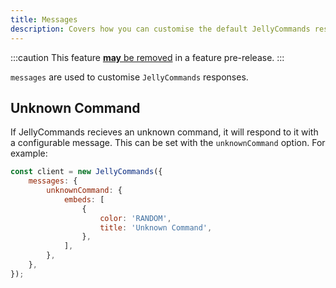 ```yaml
---
title: Messages
description: Covers how you can customise the default JellyCommands responses.
---
```


:::caution
This feature [**may** be removed](https://github.com/ghostdevv/jellycommands/issues/218) in a feature pre-release.
:::

`messages` are used to customise `JellyCommands` responses.

## Unknown Command

If JellyCommands recieves an unknown command, it will respond to it with a configurable message. This can be set with the `unknownCommand` option. For example:

```js
const client = new JellyCommands({
	messages: {
		unknownCommand: {
			embeds: [
				{
					color: 'RANDOM',
					title: 'Unknown Command',
				},
			],
		},
	},
});
```
